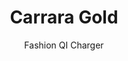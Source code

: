 ---
id: item-8
type: charger
imgSrc: ../images/items/item8.png
specialOffers:
  - 3 FOR 2
title: Carrara Gold
subtitle: Fashion QI Charger
price: 44.99
---